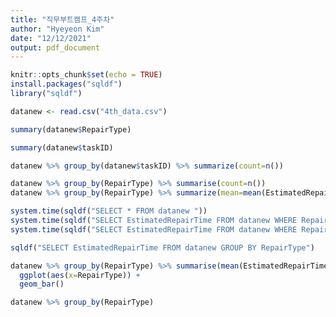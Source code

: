 ```yaml
---
title: "직무부트캠프_4주차"
author: "Hyeyeon Kim"
date: "12/12/2021"
output: pdf_document
---
```


```r
knitr::opts_chunk$set(echo = TRUE)
install.packages("sqldf")
library("sqldf")
```

```r
datanew <- read.csv("4th_data.csv")

summary(datanew$RepairType)

summary(datanew$taskID)

datanew %>% group_by(datanew$taskID) %>% summarize(count=n())

datanew %>% group_by(RepairType) %>% summarise(count=n())
datanew %>% group_by(RepairType) %>% summarize(mean=mean(EstimatedRepairTime,na.rm = TRUE), sum=sum(EstimatedRepairTime, na.rm=TRUE))

system.time(sqldf("SELECT * FROM datanew "))
system.time(sqldf("SELECT EstimatedRepairTime FROM datanew WHERE RepairType = 'P'"))
system.time(sqldf("SELECT EstimatedRepairTime FROM datanew WHERE RepairType = 'E'"))

sqldf("SELECT EstimatedRepairTime FROM datanew GROUP BY RepairType")

datanew %>% group_by(RepairType) %>% summarise(mean(EstimatedRepairTime)) %>%
  ggplot(aes(x=RepairType)) +
  geom_bar()
```

```r
datanew %>% group_by(RepairType)
```

